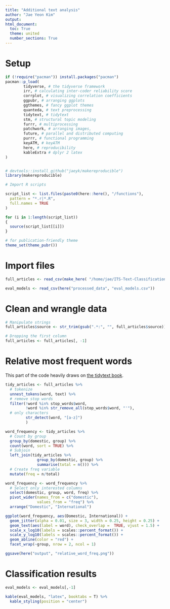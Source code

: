 ```yaml
---
title: "Additional text analysis"
author: "Jae Yeon Kim"
output:
html_document:
  toc: True
  theme: united
  number_sections: True
---
```


# Setup

```r

if (!require("pacman")) install.packages("pacman")
pacman::p_load(
        tidyverse, # the tidyverse framework
        irr, # calculating inter-coder reliability score
        corrplot, # visualizing correlation coefficients
        ggpubr, # arranging ggplots
        ggthemes, # fancy ggplot themes
        quanteda, # text preprocessing
        tidytext, # tidytext
        stm, # structural topic modeling
        furrr, # multiprocessing
        patchwork, # arranging images,
        future, # parallel and distributed computing
        purrr, # functional programming
        keyATM, # keyATM
        here, # reproducibility
        kableExtra # dplyr 2 latex
)


# devtools::install_github("jaeyk/makereproducible")
library(makereproducible)

# Import R scripts

script_list <- list.files(paste0(here::here(), "/functions"),
  pattern = "*.r|*.R",
  full.names = TRUE
)

for (i in 1:length(script_list))
{
  source(script_list[[i]])
}

# for publication-friendly theme
theme_set(theme_pubr())

```

# Import files

```r

full_articles <- read_csv(make_here( "/home/jae/ITS-Text-Classification/processed_data/df.csv"))

eval_models <- read_csv(here("processed_data", "eval_models.csv"))
```

# Clean and wrangle data

```r

# Manipulate strings
full_articles$source <- str_trim(gsub(".*:", "", full_articles$source))

# Dropping the first column
full_articles <- full_articles[, -1]

```

# Relative most frequent words

This part of the code heavily draws on [the tidytext book](https://www.tidytextmining.com/twitter.html).

```r

tidy_articles <- full_articles %>%
  # tokenize
  unnest_tokens(word, text) %>%
  # remove stop words
  filter(!word %in% stop_words$word,
         !word %in% str_remove_all(stop_words$word, "'"),
  # only characters
         str_detect(word, "[a-z]")
         )

```

```r

word_frequency <- tidy_articles %>%
  # Count by group
  group_by(domestic, group) %>%
  count(word, sort = TRUE) %>%
  # Subjoin
  left_join(tidy_articles %>%
              group_by(domestic, group) %>%
              summarise(total = n())) %>%
  # Create freq variable
  mutate(freq = n/total)

```

```r

word_frequency <- word_frequency %>%
  # Select only interested columns
  select(domestic, group, word, freq) %>%
  pivot_wider(names_from = c("domestic"),
              values_from = "freq") %>%
  arrange("Domestic", "International")

```

```r
ggplot(word_frequency, aes(Domestic, International)) +
  geom_jitter(alpha = 0.01, size = 3, width = 0.25, height = 0.25) +
  geom_text(aes(label = word), check_overlap =  TRUE, vjust = 1.5) +
  scale_x_log10(labels = scales::percent_format()) +
  scale_y_log10(labels = scales::percent_format()) +
  geom_abline(color = "red") +
  facet_wrap(~group, nrow = 2, ncol = 1)

ggsave(here("output", "relative_word_freq.png"))
```

# Classification results 

\begin{tabular}{lrrr}
\toprule
Models & Accuracy & Precision & Recall\\
\midrule
Lasso & 0.63 & 0.64 & 0.71\\
Bayes & 0.68 & 0.73 & 0.68\\
XGBoost & 0.67 & 0.67 & 0.78\\
\bottomrule
\end{tabular}

```r

eval_models <- eval_models[,-1]

kable(eval_models, "latex", booktabs = T) %>%
  kable_styling(position = "center")

```
